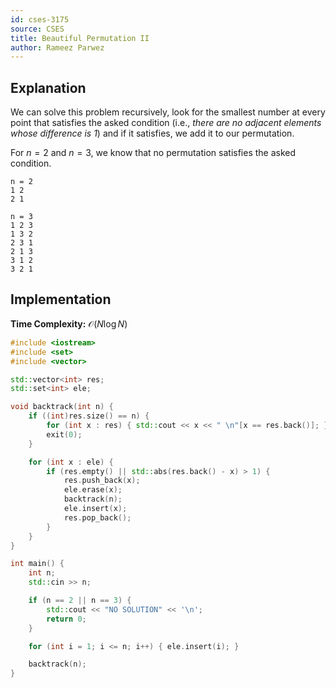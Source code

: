 ```yaml
---
id: cses-3175
source: CSES
title: Beautiful Permutation II
author: Rameez Parwez
---
```


## Explanation

We can solve this problem recursively, look for the smallest number at every point
that satisfies the asked condition (i.e., *there are no adjacent elements whose difference is 1*)
and if it satisfies, we add it to our permutation.

For $n = 2$ and $n = 3$, we know that no permutation satisfies the asked condition.

<Spoiler title = "Proof">

```
n = 2
1 2
2 1

n = 3
1 2 3
1 3 2
2 3 1
2 1 3
3 1 2
3 2 1
```

</Spoiler>

## Implementation

**Time Complexity:** $\mathcal{O}(N \log N)$

<LanguageSection>
<CPPSection>

```cpp
#include <iostream>
#include <set>
#include <vector>

std::vector<int> res;
std::set<int> ele;

void backtrack(int n) {
	if ((int)res.size() == n) {
		for (int x : res) { std::cout << x << " \n"[x == res.back()]; }
		exit(0);
	}

	for (int x : ele) {
		if (res.empty() || std::abs(res.back() - x) > 1) {
			res.push_back(x);
			ele.erase(x);
			backtrack(n);
			ele.insert(x);
			res.pop_back();
		}
	}
}

int main() {
	int n;
	std::cin >> n;

	if (n == 2 || n == 3) {
		std::cout << "NO SOLUTION" << '\n';
		return 0;
	}

	for (int i = 1; i <= n; i++) { ele.insert(i); }

	backtrack(n);
}
```

</CPPSection>
</LanguageSection>
